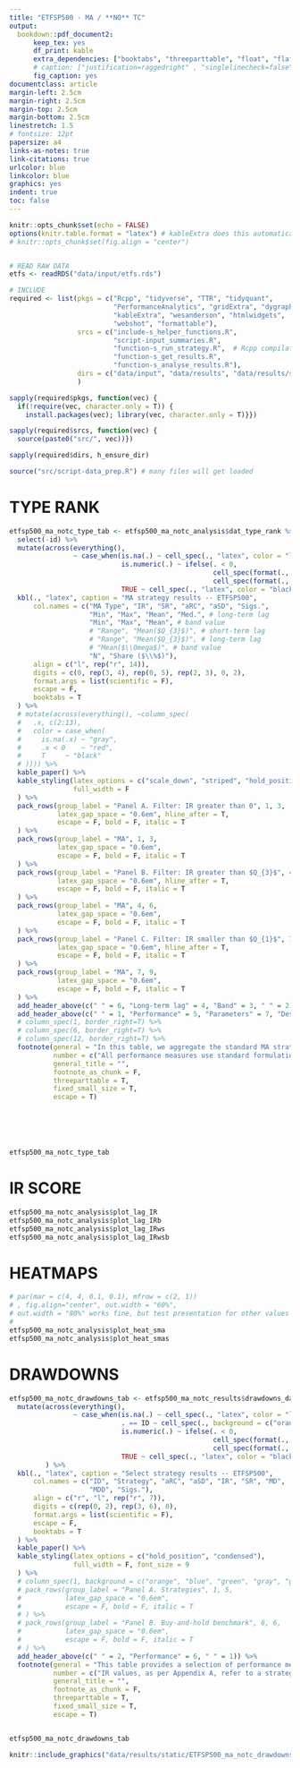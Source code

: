 ```yaml
---
title: "ETFSP500 - MA / **NO** TC"
output: 
  bookdown::pdf_document2:
      keep_tex: yes
      df_print: kable
      extra_dependencies: ["booktabs", "threeparttable", "float", "flafter", "subfig"]
      # caption: ["justification=raggedright" , "singlelinecheck=false"] 
      fig_caption: yes
documentclass: article
margin-left: 2.5cm
margin-right: 2.5cm
margin-top: 2.5cm
margin-bottom: 2.5cm
linestretch: 1.5
# fontsize: 12pt
papersize: a4
links-as-notes: true
link-citations: true
urlcolor: blue
linkcolor: blue
graphics: yes
indent: true
toc: false
---
```


```r
knitr::opts_chunk$set(echo = FALSE)
options(knitr.table.format = "latex") # kableExtra does this automatically
# knitr::opts_chunk$set(fig.align = "center")


# READ RAW DATA
etfs <- readRDS("data/input/etfs.rds")

# INCLUDE
required <- list(pkgs = c("Rcpp", "tidyverse", "TTR", "tidyquant", 
                          "PerformanceAnalytics", "gridExtra", "dygraphs", 
                          "kableExtra", "wesanderson", "htmlwidgets",
                          "webshot", "formattable"), 
                 srcs = c("include-s_helper_functions.R",
                          "script-input_summaries.R",
                          "function-s_run_strategy.R",  # Rcpp compilation
                          "function-s_get_results.R", 
                          "function-s_analyse_results.R"),
                 dirs = c("data/input", "data/results", "data/results/static")
                 )

sapply(required$pkgs, function(vec) {
  if(!require(vec, character.only = T)) { 
    install.packages(vec); library(vec, character.only = T)}})

sapply(required$srcs, function(vec) {
  source(paste0("src/", vec))})

sapply(required$dirs, h_ensure_dir)

source("src/script-data_prep.R") # many files will get loaded


```


# TYPE RANK


```r

etfsp500_ma_notc_type_tab <- etfsp500_ma_notc_analysis$dat_type_rank %>% 
  select(-id) %>%
  mutate(across(everything(),
                ~ case_when(is.na(.) ~ cell_spec(., "latex", color = "lightgray"),
                            is.numeric(.) ~ ifelse(. < 0, 
                                                   cell_spec(format(., digits = 2), "latex", color = "red"),
                                                   cell_spec(format(., digits = 2), "latex", color = "black")),
                            TRUE ~ cell_spec(., "latex", color = "black")))) %>% 
  kbl(., "latex", caption = "MA strategy results -- ETFSP500", 
      col.names = c("MA Type", "IR", "SR", "aRC", "aSD", "Sigs.", 
                    "Min", "Max", "Mean", "Med.", # long-term lag
                    "Min", "Max", "Mean", # band value
                    # "Range", "Mean($Q_{3}$)", # short-term lag
                    # "Range", "Mean($Q_{3}$)", # long-term lag
                    # "Mean($\\Omega$)", # band value
                    "N", "Share ($\\%$)"),
      align = c("l", rep("r", 14)), 
      digits = c(0, rep(3, 4), rep(0, 5), rep(2, 3), 0, 2), 
      format.args = list(scientific = F),
      escape = F,
      booktabs = T
  ) %>%
  # mutate(across(everything(), ~column_spec(
  #   .x, c(2:13),
  #   color = case_when(
  #     is.na(.x) ~ "gray",
  #     .x < 0    ~ "red",
  #     T     ~ "black"
  # )))) %>%
  kable_paper() %>%
  kable_styling(latex_options = c("scale_down", "striped", "hold_position"),
                full_width = F
  ) %>% 
  pack_rows(group_label = "Panel A. Filter: IR greater than 0", 1, 3,
            latex_gap_space = "0.6em", hline_after = T,
            escape = F, bold = F, italic = T
  ) %>%
  pack_rows(group_label = "MA", 1, 3,
            latex_gap_space = "0.6em",
            escape = F, bold = F, italic = T
  ) %>%
  pack_rows(group_label = "Panel B. Filter: IR greater than $Q_{3}$", 4, 6,
            latex_gap_space = "0.6em", hline_after = T,
            escape = F, bold = F, italic = T
  ) %>%
  pack_rows(group_label = "MA", 4, 6,
            latex_gap_space = "0.6em",
            escape = F, bold = F, italic = T
  ) %>%
  pack_rows(group_label = "Panel C. Filter: IR smaller than $Q_{1}$", 7, 9,
            latex_gap_space = "0.6em", hline_after = T,
            escape = F, bold = F, italic = T
  ) %>%
  pack_rows(group_label = "MA", 7, 9,
            latex_gap_space = "0.6em",
            escape = F, bold = F, italic = T
  ) %>%
  add_header_above(c(" " = 6, "Long-term lag" = 4, "Band" = 3, " " = 2)) %>%
  add_header_above(c(" " = 1, "Performance" = 5, "Parameters" = 7, "Descriptive" = 2)) %>%
  # column_spec(1, border_right=T) %>%
  # column_spec(6, border_right=T) %>%
  # column_spec(12, border_right=T) %>%
  footnote(general = "In this table, we aggregate the standard MA strategy performance and parameter data for ETFSP500 across the three MA types. We break down the results into three subgroups: the first representing the data for strategies with positive IR (i.e. beating the BH strategy); the second and third subgroup characterising the top 25% and the bottom 25% of strategies, respectively.",
           number = c("All performance measures use standard formulation defined in Appendix A; ", "The performance and parameter statistics are calculated with respect to the subgroup size reported in column «N»; ", "Column «Share (%)» provides a subgroup's share in the whole sample (1170); ", "Transaction costs are not included."), 
           general_title = "",
           footnote_as_chunk = F,
           threeparttable = T,
           fixed_small_size = T,
           escape = T)






etfsp500_ma_notc_type_tab

```

\newpage

# IR SCORE


```r


etfsp500_ma_notc_analysis$plot_lag_IR
etfsp500_ma_notc_analysis$plot_lag_IRb
etfsp500_ma_notc_analysis$plot_lag_IRws
etfsp500_ma_notc_analysis$plot_lag_IRwsb

```

\newpage

# HEATMAPS


```r

# par(mar = c(4, 4, 0.1, 0.1), mfrow = c(2, 1))
# , fig.align="center", out.width = "60%",
# out.width = "80%" works fine, but test presentation for other values
# 
etfsp500_ma_notc_analysis$plot_heat_sma
etfsp500_ma_notc_analysis$plot_heat_smas

```

\newpage

# DRAWDOWNS


```r


etfsp500_ma_notc_drawdowns_tab <- etfsp500_ma_notc_results$drawdowns_data %>% 
  mutate(across(everything(),
                ~ case_when(is.na(.) ~ cell_spec(., "latex", color = "lightgray"),
                            . == ID ~ cell_spec(., background = c("orange", "blue", "green", "gray", "gray", "red")),
                            is.numeric(.) ~ ifelse(. < 0, 
                                                   cell_spec(format(., digits = 2), "latex", color = "red"),
                                                   cell_spec(format(., digits = 2), "latex", color = "black")),
                            TRUE ~ cell_spec(., "latex", color = "black")))
         ) %>% 
  kbl(., "latex", caption = "Select strategy results -- ETFSP500", 
      col.names = c("ID", "Strategy", "aRC", "aSD", "IR", "SR", "MD", 
                    "MDD", "Sigs."),
      align = c("r", "l", rep("r", 7)),
      digits = c(rep(0, 2), rep(3, 6), 0), 
      format.args = list(scientific = F),
      escape = F,
      booktabs = T
  ) %>%
  kable_paper() %>%
  kable_styling(latex_options = c("hold_position", "condensed"),
                full_width = F, font_size = 9
  ) %>% 
  # column_spec(1, background = c("orange", "blue", "green", "gray", "gray", "red")) %>%
  # pack_rows(group_label = "Panel A. Strategies", 1, 5,
  #           latex_gap_space = "0.6em",
  #           escape = F, bold = F, italic = T
  # ) %>%
  # pack_rows(group_label = "Panel B. Buy-and-hold benchmark", 6, 6,
  #           latex_gap_space = "0.6em",
  #           escape = F, bold = F, italic = T
  # ) %>%
  add_header_above(c(" " = 2, "Performance" = 6, " " = 1)) %>%
  footnote(general = "This table provides a selection of performance measures for the two best, two worst and the middle standard MA strategy on ETFSP500, in comparison with the BH benchmark.",
           number = c("IR values, as per Appendix A, refer to a strategy's result with respect to the BH benchmark; ", "SR shows the performance against a risk-free return for each strategy and the BH benchmark; ", "Colours in column «ID» respond to line colours in the following drawdown plot; ", "Transaction costs are not included."), 
           general_title = "",
           footnote_as_chunk = F,
           threeparttable = T,
           fixed_small_size = T,
           escape = T)


etfsp500_ma_notc_drawdowns_tab

```




```r


knitr::include_graphics("data/results/static/ETFSP500_ma_notc_drawdowns.png")

```



